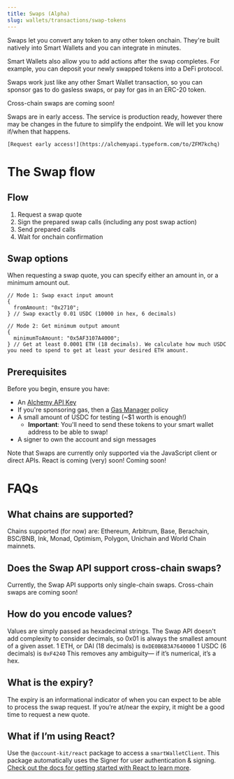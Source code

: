 ```yaml
---
title: Swaps (Alpha)
slug: wallets/transactions/swap-tokens
---
```


Swaps let you convert any token to any other token onchain. They're built natively into Smart Wallets and you can integrate in minutes.

Smart Wallets also allow you to add actions after the swap completes. For example, you can deposit your newly swapped tokens into a DeFi protocol.

Swaps work just like any other Smart Wallet transaction, so you can sponsor gas to do gasless swaps, or pay for gas in an ERC-20 token.

Cross-chain swaps are coming soon!

<Tip>
    Swaps are in early access. The service is production ready, however there may be changes in the future to simplify the endpoint. We will let you know if/when that happens.

    [Request early access!](https://alchemyapi.typeform.com/to/ZFM7kchq)

</Tip>

# The Swap flow

## **Flow**

1. Request a swap quote
2. Sign the prepared swap calls (including any post swap action)
3. Send prepared calls
4. Wait for onchain confirmation

## **Swap options**

When requesting a swap quote, you can specify either an amount in, or a minimum amount out.

```tsx
// Mode 1: Swap exact input amount
{
  fromAmount: "0x2710";
} // Swap exactly 0.01 USDC (10000 in hex, 6 decimals)

// Mode 2: Get minimum output amount
{
  minimumToAmount: "0x5AF3107A4000";
} // Get at least 0.0001 ETH (18 decimals). We calculate how much USDC you need to spend to get at least your desired ETH amount.
```

## Prerequisites

Before you begin, ensure you have:

- An [Alchemy API Key](https://dashboard.alchemy.com/apps)
- If you're sponsoring gas, then a [Gas Manager](https://dashboard.alchemy.com/gas-manager/policy/create) policy
- A small amount of USDC for testing (~$1 worth is enough!)
  - **Important**: You'll need to send these tokens to your smart wallet address to be able to swap!
- A signer to own the account and sign messages

<Info>
  Note that Swaps are currently only supported via the JavaScript client or
  direct APIs. React is coming (very) soon!
</Info>

<Tabs>
  <Tab title="APIs">
    <Markdown src="api.mdx" />
  </Tab>
  <Tab title="JavaScript">
    <Markdown src="client.mdx" />
  </Tab>
  <Tab title="React">Coming soon!</Tab>
</Tabs>

# FAQs

## What chains are supported?

Chains supported (for now) are: Ethereum, Arbitrum, Base, Berachain, BSC/BNB, Ink, Monad, Optimism, Polygon, Unichain and World Chain mainnets.

## Does the Swap API support cross-chain swaps?

Currently, the Swap API supports only single-chain swaps. Cross-chain swaps are coming soon!

## How do you encode values?

Values are simply passed as hexadecimal strings. The Swap API doesn't add complexity to consider decimals, so 0x01 is always the smallest amount of a given asset.
1 ETH, or DAI (18 decimals) is `0xDE0B6B3A7640000`
1 USDC (6 decimals) is `0xF4240`
This removes any ambiguity— if it’s numerical, it’s a hex.

## What is the expiry?

The expiry is an informational indicator of when you can expect to be able to process the swap request. If you’re at/near the expiry, it might be a good time to request a new quote.

## What if I’m using React?

Use the `@account-kit/react` package to access a `smartWalletClient`. This package automatically uses the Signer for user authentication & signing. [Check out the docs for getting started with React to learn more](/wallets/react/quickstart).
